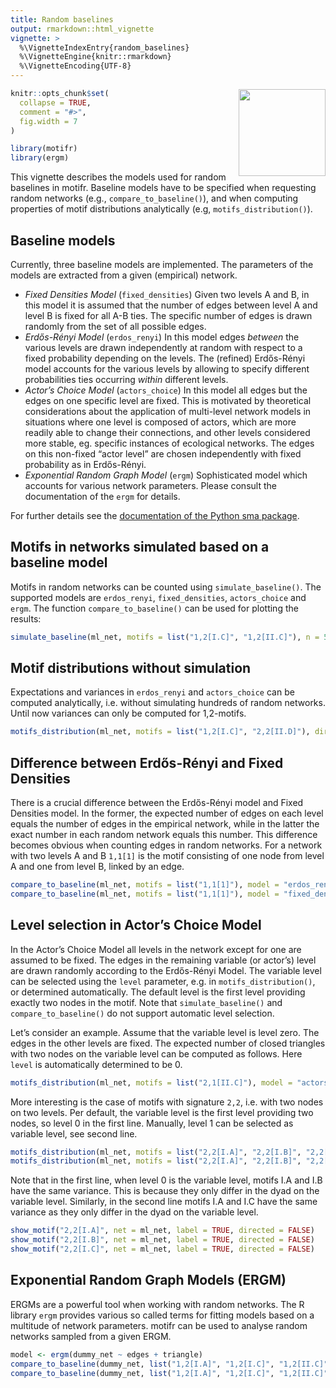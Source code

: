 ```yaml
---
title: Random baselines
output: rmarkdown::html_vignette
vignette: >
  %\VignetteIndexEntry{random_baselines}
  %\VignetteEngine{knitr::rmarkdown}
  %\VignetteEncoding{UTF-8}
---
```


<a href='https://marioangst.github.io/motifr/'><img src='../man/figures/logo.svg' align="right" height="139" /></a>

```r
knitr::opts_chunk$set(
  collapse = TRUE,
  comment = "#>",
  fig.width = 7
)
```

```r
library(motifr)
library(ergm)
```

This vignette describes the models used for random baselines in motifr. Baseline models have to be specified when requesting random networks (e.g., ``compare_to_baseline()``), and when computing properties of motif distributions analytically (e.g, ``motifs_distribution()``).

## Baseline models

Currently, three baseline models are implemented. The parameters of the models are extracted from a given (empirical) network.

- *Fixed Densities Model* (``fixed_densities``) Given two levels A and B, in this model it is assumed that the number of edges between level A and level B is fixed for all A-B ties.
The specific number of edges is drawn randomly from the set of all possible edges.
- *Erdős-Rényi Model* (``erdos_renyi``) In this model edges _between_ the various levels are drawn
independently at random with respect to a fixed probability depending on the levels.
The (refined) Erdős-Rényi model accounts for the various levels by allowing
to specify different probabilities ties occurring _within_ different levels.
- *Actor's Choice Model* (``actors_choice``) In this model all edges but the edges on one specific level are fixed. This is motivated by theoretical considerations about the application of multi-level network models in situations where one level is composed of actors, which are more readily able to change their connections, and other levels considered more stable, eg. specific instances of ecological networks. The edges on this non-fixed "actor level" are chosen independently with fixed probability as in Erdős-Rényi.
- *Exponential Random Graph Model* (``ergm``) Sophisticated model which accounts for various network parameters. Please consult the documentation of the ``ergm`` for details.

For further details see the [documentation of the Python sma package](https://gitlab.com/t.seppelt/sesmotifanalyser/raw/master/doc/_build/latex/SESMotifAnalyser.pdf?inline=false).

## Motifs in networks simulated based on a baseline model

Motifs in random networks can be counted using ``simulate_baseline()``. The supported models are
``erdos_renyi``, ``fixed_densities``, ``actors_choice`` and ``ergm``. The function ``compare_to_baseline()`` can be used for 
plotting the results:

```r
simulate_baseline(ml_net, motifs = list("1,2[I.C]", "1,2[II.C]"), n = 5, directed = FALSE)
```

## Motif distributions without simulation

Expectations and variances in ``erdos_renyi`` and ``actors_choice`` can be computed analytically, i.e. without simulating hundreds of random networks. Until now variances can only be computed for 1,2-motifs.

```r
motifs_distribution(ml_net, motifs = list("1,2[I.C]", "2,2[II.D]"), directed = FALSE)
```

## Difference between Erdős-Rényi and Fixed Densities

There is a crucial difference between the Erdős-Rényi model and Fixed Densities model. In the former, the expected number of edges on each level equals the number of edges in the empirical network, while in the latter the exact number in each random network equals this number. This difference becomes obvious when counting edges in random networks. For a network with two levels A and B ``1,1[1]`` is the motif consisting of one node from level A and one from level B, linked by an edge.

```r
compare_to_baseline(ml_net, motifs = list("1,1[1]"), model = "erdos_renyi", n = 50, directed = FALSE)
compare_to_baseline(ml_net, motifs = list("1,1[1]"), model = "fixed_densities", n = 50, directed = FALSE)
```

## Level selection in Actor's Choice Model

In the Actor's Choice Model all levels in the network except for one are assumed to be fixed. The edges in the remaining variable (or actor's) level are drawn randomly according to the Erdős-Rényi Model. The variable level can be selected using the ``level`` parameter, e.g. in ``motifs_distribution()``, or determined automatically. The default level is the first level providing exactly two nodes in the motif. Note that ``simulate_baseline()`` and ``compare_to_baseline()`` do not support automatic level selection.

Let's consider an example. Assume that the variable level is level zero. The edges in the other levels are fixed. The expected number of closed triangles with two nodes on the variable level can be computed as follows. Here ``level`` is automatically determined to be 0.
```r
motifs_distribution(ml_net, motifs = list("2,1[II.C]"), model = "actors_choice", directed = FALSE)
```
More interesting is the case of motifs with signature ``2,2``, i.e. with two nodes on two levels. Per default, the variable level is the first level providing two nodes, so level 0 in the first line. Manually, level 1 can be selected as variable level, see second line.
```r
motifs_distribution(ml_net, motifs = list("2,2[I.A]", "2,2[I.B]", "2,2[I.C]", "2,2[I.D]"), model = "actors_choice", directed = FALSE)
motifs_distribution(ml_net, motifs = list("2,2[I.A]", "2,2[I.B]", "2,2[I.C]", "2,2[I.D]"), model = "actors_choice", level = 1, directed = FALSE)
```
Note that in the first line, when level 0 is the variable level, motifs I.A and I.B have the same variance. This is because they only differ in the dyad on the variable level. Similarly, in the second line motifs I.A and I.C have the same variance as they only differ in the dyad on the variable level.
```r
show_motif("2,2[I.A]", net = ml_net, label = TRUE, directed = FALSE)
show_motif("2,2[I.B]", net = ml_net, label = TRUE, directed = FALSE)
show_motif("2,2[I.C]", net = ml_net, label = TRUE, directed = FALSE)
```

## Exponential Random Graph Models (ERGM)

ERGMs are a powerful tool when working with random networks. The R library ``ergm`` provides various so called terms for fitting models based on a multitude of network parameters. motifr can be used to analyse random networks sampled from a given ERGM.

```r
model <- ergm(dummy_net ~ edges + triangle)
compare_to_baseline(dummy_net, list("1,2[I.A]", "1,2[I.C]", "1,2[II.C]"), n = 50, directed = FALSE, model = "ergm", ergm_model = model)
compare_to_baseline(dummy_net, list("1,2[I.A]", "1,2[I.C]", "1,2[II.C]"), n = 50, directed = FALSE, model = "erdos_renyi")
```
